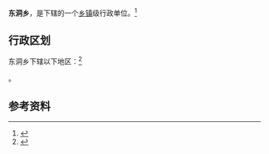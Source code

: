 {{中国乡级行政区|62/09/02/209/000}}

'''东洞乡'''，是{{PRC admin/fullname|62/09/02/209/000|3}}下辖的一个[[乡镇|乡镇]]级行政单位。<ref>{{PRC admin/ref sgc|{{PRC admin/parent|62/09/02/209/000}}}}</ref>

== 行政区划 ==

东洞乡下辖以下地区：<ref>{{PRC admin/ref sgc|62/09/02/209/000}}</ref>

{{PRC admin/children|62/09/02/209/000}}。

== 参考资料 ==

{{reflist}}

{{行政区划小作品}}
{{PRC admin/navcat|62/09/02/209/000}}